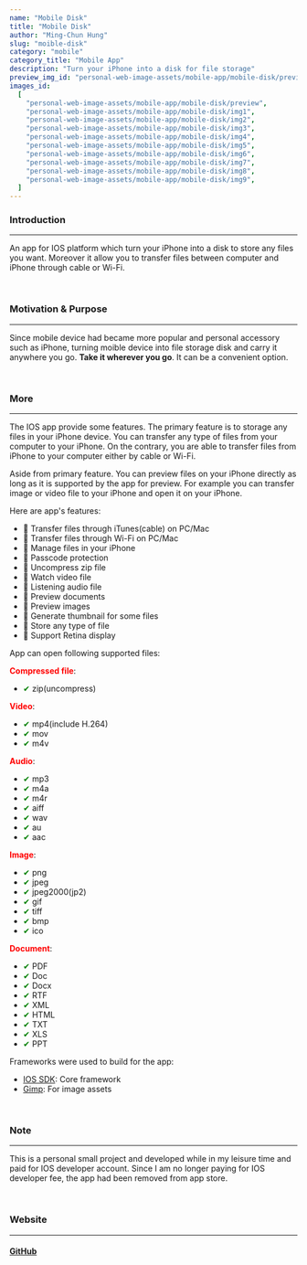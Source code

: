 ```yaml
---
name: "Mobile Disk"
title: "Mobile Disk"
author: "Ming-Chun Hung"
slug: "moible-disk"
category: "mobile"
category_title: "Mobile App"
description: "Turn your iPhone into a disk for file storage"
preview_img_id: "personal-web-image-assets/mobile-app/mobile-disk/preview"
images_id:
  [
    "personal-web-image-assets/mobile-app/mobile-disk/preview",
    "personal-web-image-assets/mobile-app/mobile-disk/img1",
    "personal-web-image-assets/mobile-app/mobile-disk/img2",
    "personal-web-image-assets/mobile-app/mobile-disk/img3",
    "personal-web-image-assets/mobile-app/mobile-disk/img4",
    "personal-web-image-assets/mobile-app/mobile-disk/img5",
    "personal-web-image-assets/mobile-app/mobile-disk/img6",
    "personal-web-image-assets/mobile-app/mobile-disk/img7",
    "personal-web-image-assets/mobile-app/mobile-disk/img8",
    "personal-web-image-assets/mobile-app/mobile-disk/img9",
  ]
---
```


### Introduction

---

An app for IOS platform which turn your iPhone into a disk to store
any files you want. Moreover it allow you to transfer files between
computer and iPhone through cable or Wi-Fi.

<br />

### Motivation & Purpose

---

Since mobile device had became more popular and personal accessory
such as iPhone, turning moible device into file storage disk and carry
it anywhere you go. **Take it wherever you go**. It can be a convenient
option.

<br />

### More

---

The IOS app provide some features. The primary feature is to storage
any files in your iPhone device. You can transfer any type of files
from your computer to your iPhone. On the contrary, you are able to
transfer files from iPhone to your computer either by cable or Wi-Fi.

Aside from primary feature. You can preview files on your iPhone
directly as long as it is supported by the app for preview. For example
you can transfer image or video file to your iPhone and open it on your
iPhone.

Here are app's features:

- 📌 Transfer files through iTunes(cable) on PC/Mac
- 📌 Transfer files through Wi-Fi on PC/Mac
- 📌 Manage files in your iPhone
- 📌 Passcode protection
- 📌 Uncompress zip file
- 📌 Watch video file
- 📌 Listening audio file
- 📌 Preview documents
- 📌 Preview images
- 📌 Generate thumbnail for some files
- 📌 Store any type of file
- 📌 Support Retina display

App can open following supported files:

<span style="color:red">**Compressed file**</span>:

- <span style="color:green">✔</span> zip(uncompress)

<span style="color:red">**Video**</span>:

- <span style="color:green">✔</span> mp4(include H.264)
- <span style="color:green">✔</span> mov
- <span style="color:green">✔</span> m4v

<span style="color:red">**Audio**</span>:

- <span style="color:green">✔</span> mp3
- <span style="color:green">✔</span> m4a
- <span style="color:green">✔</span> m4r
- <span style="color:green">✔</span> aiff
- <span style="color:green">✔</span> wav
- <span style="color:green">✔</span> au
- <span style="color:green">✔</span> aac

<span style="color:red">**Image**</span>:

- <span style="color:green">✔</span> png
- <span style="color:green">✔</span> jpeg
- <span style="color:green">✔</span> jpeg2000(jp2)
- <span style="color:green">✔</span> gif
- <span style="color:green">✔</span> tiff
- <span style="color:green">✔</span> bmp
- <span style="color:green">✔</span> ico

<span style="color:red">**Document**</span>:

- <span style="color:green">✔</span> PDF
- <span style="color:green">✔</span> Doc
- <span style="color:green">✔</span> Docx
- <span style="color:green">✔</span> RTF
- <span style="color:green">✔</span> XML
- <span style="color:green">✔</span> HTML
- <span style="color:green">✔</span> TXT
- <span style="color:green">✔</span> XLS
- <span style="color:green">✔</span> PPT

Frameworks were used to build for the app:

- [IOS SDK](https://developer.apple.com/whats-new/): Core framework
- [Gimp](https://www.gimp.org/): For image assets

<br />

### Note

---

This is a personal small project and developed while in my leisure time
and paid for IOS developer account. Since I am no longer paying for IOS
developer fee, the app had been removed from app store.

<br />

### Website

---

#### [GitHub](https://github.com/NPMobileDev/MobileDisk)

<br />
